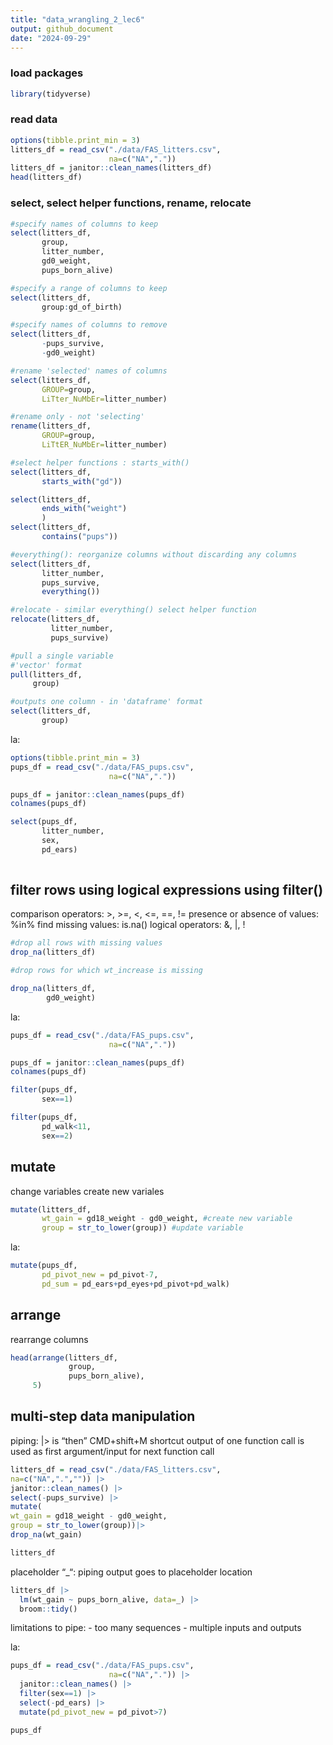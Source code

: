 ```yaml
---
title: "data_wrangling_2_lec6"
output: github_document
date: "2024-09-29"
---
```


### load packages
```r
library(tidyverse)
```

### read data
```r
options(tibble.print_min = 3)
litters_df = read_csv("./data/FAS_litters.csv",
                      na=c("NA","."))
litters_df = janitor::clean_names(litters_df)
head(litters_df)

```

### select, select helper functions, rename, relocate
```r
#specify names of columns to keep 
select(litters_df, 
       group, 
       litter_number,
       gd0_weight,
       pups_born_alive)

#specify a range of columns to keep 
select(litters_df, 
       group:gd_of_birth)

#specify names of columns to remove
select(litters_df, 
       -pups_survive,
       -gd0_weight)

#rename 'selected' names of columns 
select(litters_df, 
       GROUP=group, 
       LiTter_NuMbEr=litter_number)

#rename only - not 'selecting' 
rename(litters_df, 
       GROUP=group, 
       LiTtER_NuMbEr=litter_number)

#select helper functions : starts_with()
select(litters_df, 
       starts_with("gd"))

select(litters_df, 
       ends_with("weight")
       )
select(litters_df, 
       contains("pups"))

#everything(): reorganize columns without discarding any columns
select(litters_df, 
       litter_number, 
       pups_survive, 
       everything())

#relocate - similar everything() select helper function 
relocate(litters_df, 
         litter_number,
         pups_survive)

#pull a single variable 
#'vector' format
pull(litters_df, 
     group)

#outputs one column - in 'dataframe' format
select(litters_df, 
       group)
```

la:
```r
options(tibble.print_min = 3)
pups_df = read_csv("./data/FAS_pups.csv",
                      na=c("NA","."))

pups_df = janitor::clean_names(pups_df)
colnames(pups_df)

select(pups_df, 
       litter_number, 
       sex, 
       pd_ears)
                      
```

## filter rows using logical expressions using filter()
comparison operators: >, >=, <, <=, ==, !=
presence or absence of values: %in%
find missing values: is.na()
logical operators: &, |, !

```r
#drop all rows with missing values
drop_na(litters_df)

#drop rows for which wt_increase is missing

drop_na(litters_df, 
        gd0_weight)
```

la:
```r
pups_df = read_csv("./data/FAS_pups.csv",
                      na=c("NA","."))

pups_df = janitor::clean_names(pups_df)
colnames(pups_df)

filter(pups_df, 
       sex==1)

filter(pups_df, 
       pd_walk<11, 
       sex==2)

```

## mutate
change variables
create new variales
```r
mutate(litters_df, 
       wt_gain = gd18_weight - gd0_weight, #create new variable 
       group = str_to_lower(group)) #update variable
```

la:
```r
mutate(pups_df, 
       pd_pivot_new = pd_pivot-7,
       pd_sum = pd_ears+pd_eyes+pd_pivot+pd_walk)
```


## arrange
rearrange columns 
```r
head(arrange(litters_df, 
             group, 
             pups_born_alive),
     5)
```

## multi-step data manipulation
piping: |> is "then" 
CMD+shift+M shortcut
output of one function call is used as first argument/input for next function call 

```r
litters_df = read_csv("./data/FAS_litters.csv", 
na=c("NA",".","")) |>
janitor::clean_names() |>
select(-pups_survive) |>
mutate(
wt_gain = gd18_weight - gd0_weight, 
group = str_to_lower(group))|>
drop_na(wt_gain)

litters_df 

```

placeholder "_": piping output goes to placeholder location
```r

litters_df |> 
  lm(wt_gain ~ pups_born_alive, data=_) |>
  broom::tidy()
```

limitations to pipe:
- too many sequences
- multiple inputs and outputs

la:
```r
pups_df = read_csv("./data/FAS_pups.csv",
                      na=c("NA",".")) |> 
  janitor::clean_names() |> 
  filter(sex==1) |> 
  select(-pd_ears) |> 
  mutate(pd_pivot_new = pd_pivot>7)

pups_df

```



